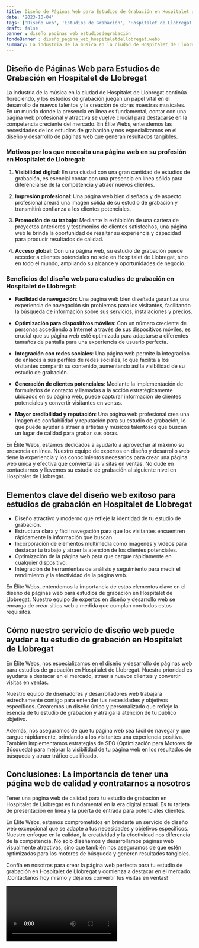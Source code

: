 ```yaml
---
title: Diseño de Páginas Web para Estudios de Grabación en Hospitalet de Llobregat
date: '2023-10-04'
tags: ['Diseño web', 'Estudios de Grabación', 'Hospitalet de Llobregat']
draft: false
banner : diseño_paginas_web_estudiosdegrabación
fondoBanner : diseño_pagina_web_hospitaletdellobregat.webp
summary: La industria de la música en la ciudad de Hospitalet de Llobregat continúa floreciendo, y los estudios de grabación juegan un papel vital en el desarrollo de nuevos talentos y la creación de obras maestras musicales. En un mundo donde la presencia en línea es fundamental, contar con una página web profesional y atractiva se vuelve crucial para destacarse en la competencia creciente del mercado. En Élite Webs, entendemos las necesidades de los estudios de grabación y nos especializamos en el diseño y desarrollo de páginas web que generan resultados tangibles.
---
```


## Diseño de Páginas Web para Estudios de Grabación en Hospitalet de Llobregat

La industria de la música en la ciudad de Hospitalet de Llobregat continúa floreciendo, y los estudios de grabación juegan un papel vital en el desarrollo de nuevos talentos y la creación de obras maestras musicales. En un mundo donde la presencia en línea es fundamental, contar con una página web profesional y atractiva se vuelve crucial para destacarse en la competencia creciente del mercado. En Élite Webs, entendemos las necesidades de los estudios de grabación y nos especializamos en el diseño y desarrollo de páginas web que generan resultados tangibles.

### Motivos por los que necesita una página web en su profesión en Hospitalet de Llobregat:

1. **Visibilidad digital**: En una ciudad con una gran cantidad de estudios de grabación, es esencial contar con una presencia en línea sólida para diferenciarse de la competencia y atraer nuevos clientes.

2. **Impresión profesional**: Una página web bien diseñada y de aspecto profesional creará una imagen sólida de su estudio de grabación y transmitirá confianza a los clientes potenciales.

3. **Promoción de su trabajo**: Mediante la exhibición de una cartera de proyectos anteriores y testimonios de clientes satisfechos, una página web le brinda la oportunidad de resaltar su experiencia y capacidad para producir resultados de calidad.

4. **Acceso global**: Con una página web, su estudio de grabación puede acceder a clientes potenciales no solo en Hospitalet de Llobregat, sino en todo el mundo, ampliando su alcance y oportunidades de negocio.

### Beneficios del diseño web para estudios de grabación en Hospitalet de Llobregat:

- **Facilidad de navegación**: Una página web bien diseñada garantiza una experiencia de navegación sin problemas para los visitantes, facilitando la búsqueda de información sobre sus servicios, instalaciones y precios.

- **Optimización para dispositivos móviles**: Con un número creciente de personas accediendo a Internet a través de sus dispositivos móviles, es crucial que su página web esté optimizada para adaptarse a diferentes tamaños de pantalla para una experiencia de usuario perfecta.

- **Integración con redes sociales**: Una página web permite la integración de enlaces a sus perfiles de redes sociales, lo que facilita a los visitantes compartir su contenido, aumentando así la visibilidad de su estudio de grabación.

- **Generación de clientes potenciales**: Mediante la implementación de formularios de contacto y llamadas a la acción estratégicamente ubicados en su página web, puede capturar información de clientes potenciales y convertir visitantes en ventas.

- **Mayor credibilidad y reputación**: Una página web profesional crea una imagen de confiabilidad y reputación para su estudio de grabación, lo que puede ayudar a atraer a artistas y músicos talentosos que buscan un lugar de calidad para grabar sus obras.

En Élite Webs, estamos dedicados a ayudarlo a aprovechar al máximo su presencia en línea. Nuestro equipo de expertos en diseño y desarrollo web tiene la experiencia y los conocimientos necesarios para crear una página web única y efectiva que convierta las visitas en ventas. No dude en contactarnos y llevemos su estudio de grabación al siguiente nivel en Hospitalet de Llobregat.

<GifSeo />

<Cta />

## Elementos clave del diseño web exitoso para estudios de grabación en Hospitalet de Llobregat

- Diseño atractivo y moderno que refleje la identidad de tu estudio de grabación.
- Estructura clara y fácil navegación para que los visitantes encuentren rápidamente la información que buscan.
- Incorporación de elementos multimedia como imágenes y vídeos para destacar tu trabajo y atraer la atención de los clientes potenciales.
- Optimización de la página web para que cargue rápidamente en cualquier dispositivo.
- Integración de herramientas de análisis y seguimiento para medir el rendimiento y la efectividad de la página web.

En Élite Webs, entendemos la importancia de estos elementos clave en el diseño de páginas web para estudios de grabación en Hospitalet de Llobregat. Nuestro equipo de expertos en diseño y desarrollo web se encarga de crear sitios web a medida que cumplan con todos estos requisitos.

## Cómo nuestro servicio de diseño web puede ayudar a tu estudio de grabación en Hospitalet de Llobregat

En Élite Webs, nos especializamos en el diseño y desarrollo de páginas web para estudios de grabación en Hospitalet de Llobregat. Nuestra prioridad es ayudarte a destacar en el mercado, atraer a nuevos clientes y convertir visitas en ventas.

Nuestro equipo de diseñadores y desarrolladores web trabajará estrechamente contigo para entender tus necesidades y objetivos específicos. Crearemos un diseño único y personalizado que refleje la esencia de tu estudio de grabación y atraiga la atención de tu público objetivo.

Además, nos aseguramos de que tu página web sea fácil de navegar y que cargue rápidamente, brindando a los visitantes una experiencia positiva. También implementamos estrategias de SEO (Optimización para Motores de Búsqueda) para mejorar la visibilidad de tu página web en los resultados de búsqueda y atraer tráfico cualificado.

## Conclusiones: La importancia de tener una página web de calidad y contratarnos a nosotros

Tener una página web de calidad para tu estudio de grabación en Hospitalet de Llobregat es fundamental en la era digital actual. Es tu tarjeta de presentación en línea y la puerta de entrada para potenciales clientes.

En Élite Webs, estamos comprometidos en brindarte un servicio de diseño web excepcional que se adapte a tus necesidades y objetivos específicos. Nuestro enfoque en la calidad, la creatividad y la efectividad nos diferencia de la competencia. No solo diseñamos y desarrollamos páginas web visualmente atractivas, sino que también nos aseguramos de que estén optimizadas para los motores de búsqueda y generen resultados tangibles.

Confía en nosotros para crear la página web perfecta para tu estudio de grabación en Hospitalet de Llobregat y comienza a destacar en el mercado. ¡Contáctanos hoy mismo y déjanos convertir tus visitas en ventas!

<Video />

<CtaBot job='Estudios de Grabación' city='Hospitalet de Llobregat'/>

<Gmaps query='Hospitalet de Llobregat+españa+maps' />